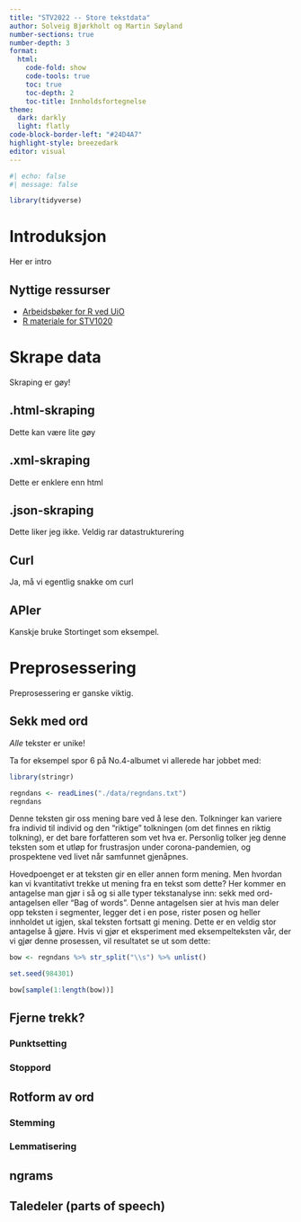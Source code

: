 ```yaml
---
title: "STV2022 -- Store tekstdata"
author: Solveig Bjørkholt og Martin Søyland
number-sections: true
number-depth: 3
format:
  html:
    code-fold: show
    code-tools: true
    toc: true
    toc-depth: 2
    toc-title: Innholdsfortegnelse
theme:
  dark: darkly
  light: flatly
code-block-border-left: "#24D4A7"
highlight-style: breezedark
editor: visual
---
```


```r
#| echo: false
#| message: false

library(tidyverse)

```


# Introduksjon

Her er intro

## Nyttige ressurser

- [Arbeidsbøker for R ved UiO](https://shinyibv02.uio.no/connect/#/apps/55/access)
- [R materiale for STV1020](https://github.com/liserodland/STV1020)

# Skrape data

Skraping er gøy!

## .html-skraping

Dette kan være lite gøy

## .xml-skraping

Dette er enklere enn html

## .json-skraping

Dette liker jeg ikke. Veldig rar datastrukturering

## Curl

Ja, må vi egentlig snakke om curl

## APIer

Kanskje bruke Stortinget som eksempel.

# Preprosessering

Preprosessering er ganske viktig.

## Sekk med ord

*Alle* tekster er unike!

Ta for eksempel spor 6 på No.4-albumet vi allerede har jobbet med:

```r
library(stringr)

regndans <- readLines("./data/regndans.txt")
regndans

```

Denne teksten gir oss mening bare ved å lese den. Tolkninger kan variere fra individ til individ og den "riktige" tolkningen (om det finnes en riktig tolkning), er det bare forfatteren som vet hva er. Personlig tolker jeg denne teksten som et utløp for frustrasjon under corona-pandemien, og prospektene ved livet når samfunnet gjenåpnes.

Hovedpoenget er at teksten gir en eller annen form mening. Men hvordan kan vi kvantitativt trekke ut mening fra en tekst som dette? Her kommer en antagelse man gjør i så og si alle typer tekstanalyse inn: sekk med ord-antagelsen eller "Bag of words". Denne antagelsen sier at hvis man deler opp teksten i segmenter, legger det i en pose, rister posen og heller innholdet ut igjen, skal teksten fortsatt gi mening. Dette er en veldig stor antagelse å gjøre. Hvis vi gjør et eksperiment med eksempelteksten vår, der vi gjør denne prosessen, vil resultatet se ut som dette:

```r

bow <- regndans %>% str_split("\\s") %>% unlist()

set.seed(984301)

bow[sample(1:length(bow))]


```



## Fjerne trekk?

### Punktsetting

### Stoppord

## Rotform av ord

### Stemming

### Lemmatisering


## ngrams

## Taledeler (parts of speech)


